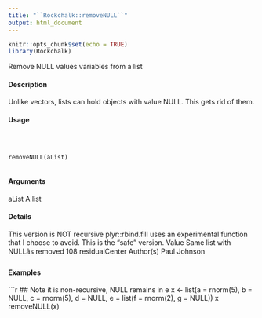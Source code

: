 ```yaml
---
title: "``Rockchalk::removeNULL``"
output: html_document
---
```


```r
knitr::opts_chunk$set(echo = TRUE)
library(Rockchalk)
```
 Remove NULL values variables from a list

#### Description

Unlike vectors, lists can hold objects with value NULL. This gets rid of them.

#### Usage
<pre><code>


removeNULL(aList)

</code></pre>
#### Arguments

aList A list

#### Details

This version is NOT recursive
plyr::rbind.fill uses an experimental function that I choose to avoid. This is the "safe" version.
Value
Same list with NULLâs removed
108 residualCenter
Author(s)
Paul Johnson

#### Examples
```r


## Note it is non-recursive, NULL remains in e
x <- list(a = rnorm(5), b = NULL, c = rnorm(5), d = NULL,
e = list(f = rnorm(2), g = NULL))
x
removeNULL(x)
